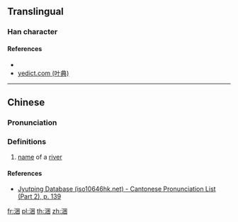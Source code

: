 {{character info/new}}
==Translingual==

===Han character===
{{Han char|rn=85|rad=水|as=07|sn=10|four=36100|canj=EWD,XEWD|ids=⿰氵困}}

====References====
* {{Han ref|kx=0626.010|dkj=17519|hdz=31624.040|uh=6D83|ud=28035|bh=D265|bd=53861}}
*[http://yedict.com/htm/6D/6D83.htm yedict.com (叶典)]

----

==Chinese==
{{zh-forms}}

===Pronunciation===
{{zh-pron
|m=kùn
|c=kwan3
|mc=y
|oc=y
|ma=
|cat=pn
}}

===Definitions===
{{zh-hanzi}}

# [[name]] of a [[river]]

====References====
*[http://www.iso10646hk.net/jp/document/download.jsp Jyutping Database (iso10646hk.net) - Cantonese Pronunciation List (Part 2), p. 139]

[[fr:涃]]
[[pl:涃]]
[[th:涃]]
[[zh:涃]]